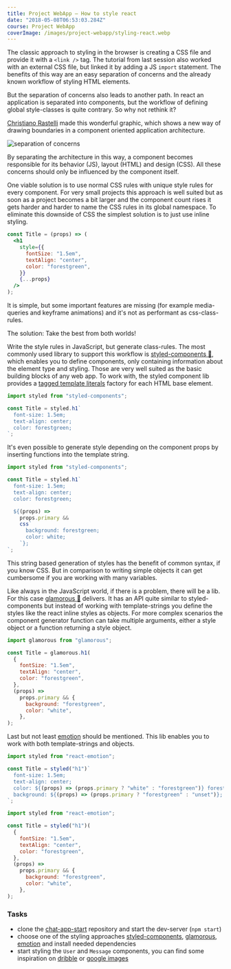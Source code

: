 ```yaml
---
title: Project WebApp — How to style react
date: "2018-05-08T06:53:03.284Z"
course: Project WebApp
coverImage: /images/project-webapp/styling-react.webp
---
```


The classic approach to styling in the browser is creating a CSS file and
provide it with a `<link />` tag. The tutorial from last session also worked
with an external CSS file, but linked it by adding a JS `import` statement. The
benefits of this way are an easy separation of concerns and the already known
workflow of styling HTML elements.

But the separation of concerns also leads to another path. In react an
application is separated into components, but the workflow of defining global
style-classes is quite contrary. So why not rethink it?

[Christiano Rastelli](https://twitter.com/areaweb) made this wonderful graphic,
which shows a new way of drawing boundaries in a component oriented application
architecture.

![separation of concerns](/images/project-webapp/separation-of-concerns.jpg)

By separating the architecture in this way, a component becomes responsible for
its behavior (JS), layout (HTML) and design (CSS). All these concerns should
only be influenced by the component itself.

One viable solution is to use normal CSS rules with unique style rules for every
component. For very small projects this approach is well suited but as soon as a
project becomes a bit larger and the component count rises it gets harder and
harder to name the CSS rules in its global namespace. To eliminate this downside
of CSS the simplest solution is to just use inline styling.

```jsx
const Title = (props) => (
  <h1
    style={{
      fontSize: "1.5em",
      textAlign: "center",
      color: "forestgreen",
    }}
    {...props}
  />
);
```

It is simple, but some important features are missing (for example media-queries
and keyframe animations) and it's not as performant as css-class-rules.

The solution: Take the best from both worlds!

Write the style rules in JavaScript, but generate class-rules. The most commonly
used library to support this workflow is
[styled-components 💅](https://github.com/styled-components/styled-components),
which enables you to define components, only containing information about the
element type and styling. Those are very well suited as the basic building
blocks of any web app. To work with, the styled component lib provides a
[tagged template literals](https://www.styled-components.com/docs/advanced#tagged-template-literals)
factory for each HTML base element.

```jsx
import styled from "styled-components";

const Title = styled.h1`
  font-size: 1.5em;
  text-align: center;
  color: forestgreen;
`;
```

It's even possible to generate style depending on the component props by
inserting functions into the template string.

```jsx
import styled from "styled-components";

const Title = styled.h1`
  font-size: 1.5em;
  text-align: center;
  color: forestgreen;

  ${(props) =>
    props.primary &&
    css`
      background: forestgreen;
      color: white;
    `};
`;
```

This string based generation of styles has the benefit of common syntax, if you
know CSS. But in comparison to writing simple objects it can get cumbersome if
you are working with many variables.

Like always in the JavaScript world, if there is a problem, there will be a lib.
For this case [glamorous 💄](https://github.com/paypal/glamorous) delivers. It
has an API quite similar to styled-components but instead of working with
template-strings you define the styles like the react inline styles as objects.
For more complex scenarios the component generator function can take multiple
arguments, either a style object or a function returning a style object.

```jsx
import glamorous from "glamorous";

const Title = glamorous.h1(
  {
    fontSize: "1.5em",
    textAlign: "center",
    color: "forestgreen",
  },
  (props) =>
    props.primary && {
      background: "forestgreen",
      color: "white",
    },
);
```

Last but not least [emotion](https://github.com/emotion-js/emotion) should be
mentioned. This lib enables you to work with both template-strings and objects.

```jsx
import styled from "react-emotion";

const Title = styled("h1")`
  font-size: 1.5em;
  text-align: center;
  color: ${(props) => (props.primary ? "white" : "forestgreen")} forestgreen;
  background: ${(props) => (props.primary ? "forestgreen" : "unset")};
`;
```

```jsx
import styled from "react-emotion";

const Title = styled("h1")(
  {
    fontSize: "1.5em",
    textAlign: "center",
    color: "forestgreen",
  },
  (props) =>
    props.primary && {
      background: "forestgreen",
      color: "white",
    },
);
```

### Tasks

- clone the [chat-app-start](https://github.com/kaoDev/chat-app-start)
  repository and start the dev-server (`npm start`)
- choose one of the styling approaches
  [styled-components](https://www.styled-components.com/docs/basics#installation),
  [glamorous](https://glamorous.rocks/),
  [emotion](https://emotion.sh/docs/install) and install needed dependencies
- start styling the `User` and `Message` components, you can find some
  inspiration on [dribble](https://dribbble.com/search?q=chat+ui) or
  [google images](https://www.google.de/search?q=chat+ui+example&tbm=isch)
